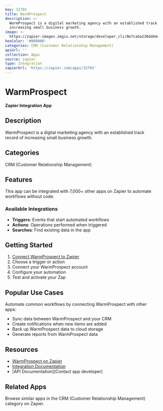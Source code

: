 ```yaml
---
key: 32765
title: WarmProspect
description: >-
  WarmProspect is a digital marketing agency with an established track record of
  increasing small business growth.
image: >-
  https://zapier-images.imgix.net/storage/developer_cli/0e7caba230dd44c32eeb5afc60846f4b.png?auto=format%2Ccompress&ixlib=python-3.0.0&q=50
hexColor: '#000000'
categories: CRM (Customer Relationship Management)
apiUrl: ''
collection: Apps
source: zapier
type: Integration
zapierUrl: 'https://zapier.com/apps/32765'
---
```

# WarmProspect

**Zapier Integration App**

## Description

WarmProspect is a digital marketing agency with an established track record of increasing small business growth.

## Categories

CRM (Customer Relationship Management)

## Features

This app can be integrated with 7,000+ other apps on Zapier to automate workflows without code.

### Available Integrations

- **Triggers**: Events that start automated workflows
- **Actions**: Operations performed when triggered
- **Searches**: Find existing data in the app

## Getting Started

1. [Connect WarmProspect to Zapier](https://zapier.com/apps/32765)
2. Choose a trigger or action
3. Connect your WarmProspect account
4. Configure your automation
5. Test and activate your Zap

## Popular Use Cases

Automate common workflows by connecting WarmProspect with other apps:

- Sync data between WarmProspect and your CRM
- Create notifications when new items are added
- Back up WarmProspect data to cloud storage
- Generate reports from WarmProspect data

## Resources

- [WarmProspect on Zapier](https://zapier.com/apps/32765)
- [Integration Documentation](https://zapier.com/apps/32765/integrations)
- [API Documentation](Contact app developer)

## Related Apps

Browse similar apps in the CRM (Customer Relationship Management) category on Zapier.
